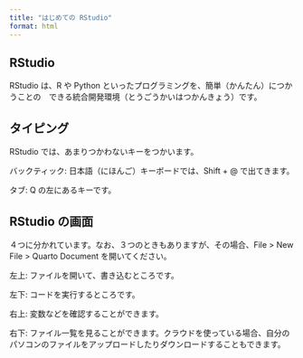 ```yaml
---
title: "はじめての RStudio"
format: html
---
```


## RStudio

RStudio は、R や Python といったプログラミングを、簡単（かんたん）につかうことの　できる統合開発環境（とうごうかいはつかんきょう）です。

## タイピング

RStudio では、あまりつかわないキーをつかいます。

バックティック: 日本語（にほんご）キーボードでは、Shift + @ で出てきます。

タブ: Q の左にあるキーです。

## RStudio の画面

４つに分かれています。なお、３つのときもありますが、その場合、File > New File > Quarto Document を開いてください。

左上: ファイルを開いて、書き込むところです。

左下: コードを実行するところです。

右上: 変数などを確認することができます。

右下: ファイル一覧を見ることができます。クラウドを使っている場合、自分のパソコンのファイルをアップロードしたりダウンロードすることもできます。

